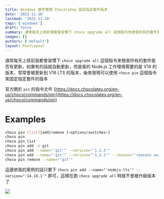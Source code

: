 ```yaml
---
title: Windows 套件管理 Chocolatey 固定指定套件版本
date: '2021-11-10'
lastmod: '2021-11-10'
tags: ['windows']
draft: false
summary: 通常每天上班前我都會習慣下 choco upgrade all 這個指令來檢查所有的套件是否有更新，如果有的話就自動更新，但是我的 Node.js 工作環境需要的是 V14 的版本，常常會被更新到 V16 LTS 的版本，後來發現可以使用 choco pin 這個指令來固定指定套件的版本
images: []
authors: ['default']
layout: PostLayout
---
```


通常每天上班前我都會習慣下 `choco upgrade all` 這個指令來檢查所有的套件是否有更新，如果有的話就自動更新，但是我的 Node.js 工作環境需要的是 V14 的版本，常常會被更新到 V16 LTS 的版本，後來發現可以使用 `choco pin` 這個指令來固定指定套件的版本

官方關於 `pin` 的指令文件 [https://docs.chocolatey.org/en-us/choco/commands/pin](https://docs.chocolatey.org/en-us/choco/commands/pin)

# Examples

```bash
choco pin [list]|add|remove [<options/switches>]
choco pin
choco pin list
choco pin add -n git
choco pin add --name="'git'" --version="'1.2.3'"
choco pin add --name="'git'" --version="'1.2.3'" --reason="'reasons available in business editions only'"
choco pin remove --name="'git'"
```

這邊依我的案例的話只要下 `choco pin add --name="'nodejs-lts'" --version="'14.18.1'"` 即可，這樣在跑 `choco upgrade all` 時就不會被升級版本了

![](/static/images/2021/11/10/chocolatey-fixed-version-software-packages/001.png)
